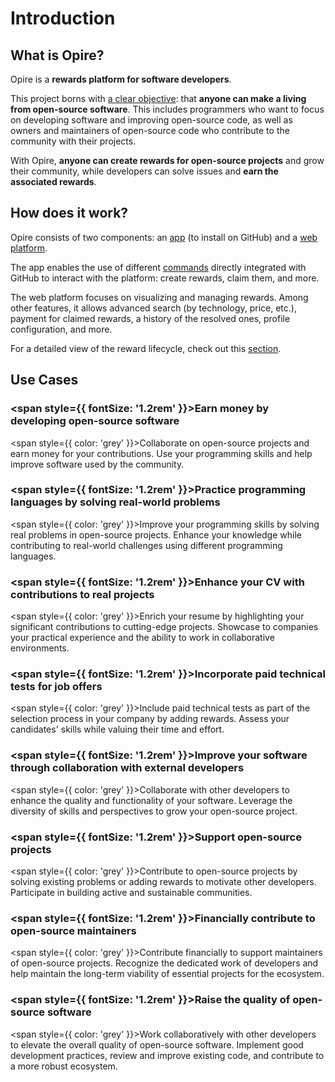 # Introduction

## What is Opire?

Opire is a **rewards platform for software developers**.

This project borns with <u>a clear objective</u>: that **anyone can make a living from open-source software**. This includes programmers who want to focus on developing software and improving open-source code, as well as owners and maintainers of open-source code who contribute to the community with their projects.

With Opire, **anyone can create rewards for open-source projects** and grow their community, while developers can solve issues and **earn the associated rewards**.

## How does it work?

Opire consists of two components: an [app](/overview/install-app) (to install on GitHub) and a [web platform](https://app.opire.dev).

The app enables the use of different [commands](/overview/commands) directly integrated with GitHub to interact with the platform: create rewards, claim them, and more.

The web platform focuses on visualizing and managing rewards. Among other features, it allows advanced search (by technology, price, etc.), payment for claimed rewards, a history of the resolved ones, profile configuration, and more.

For a detailed view of the reward lifecycle, check out this [section](/rewards/workflow).

## Use Cases

### <span style={{ fontSize: '1.2rem' }}>Earn money by developing open-source software</span>
<span style={{ color: 'grey' }}>Collaborate on open-source projects and earn money for your contributions. Use your programming skills and help improve software used by the community.</span>

### <span style={{ fontSize: '1.2rem' }}>Practice programming languages by solving real-world problems</span>
<span style={{ color: 'grey' }}>Improve your programming skills by solving real problems in open-source projects. Enhance your knowledge while contributing to real-world challenges using different programming languages.</span>

### <span style={{ fontSize: '1.2rem' }}>Enhance your CV with contributions to real projects</span>
<span style={{ color: 'grey' }}>Enrich your resume by highlighting your significant contributions to cutting-edge projects. Showcase to companies your practical experience and the ability to work in collaborative environments.</span>

### <span style={{ fontSize: '1.2rem' }}>Incorporate paid technical tests for job offers</span>
<span style={{ color: 'grey' }}>Include paid technical tests as part of the selection process in your company by adding rewards. Assess your candidates' skills while valuing their time and effort.</span>

### <span style={{ fontSize: '1.2rem' }}>Improve your software through collaboration with external developers</span>
<span style={{ color: 'grey' }}>Collaborate with other developers to enhance the quality and functionality of your software. Leverage the diversity of skills and perspectives to grow your open-source project.</span>

### <span style={{ fontSize: '1.2rem' }}>Support open-source projects</span>
<span style={{ color: 'grey' }}>Contribute to open-source projects by solving existing problems or adding rewards to motivate other developers. Participate in building active and sustainable communities.</span>

### <span style={{ fontSize: '1.2rem' }}>Financially contribute to open-source maintainers</span>
<span style={{ color: 'grey' }}>Contribute financially to support maintainers of open-source projects. Recognize the dedicated work of developers and help maintain the long-term viability of essential projects for the ecosystem.</span>

### <span style={{ fontSize: '1.2rem' }}>Raise the quality of open-source software</span>
<span style={{ color: 'grey' }}>Work collaboratively with other developers to elevate the overall quality of open-source software. Implement good development practices, review and improve existing code, and contribute to a more robust ecosystem.</span>